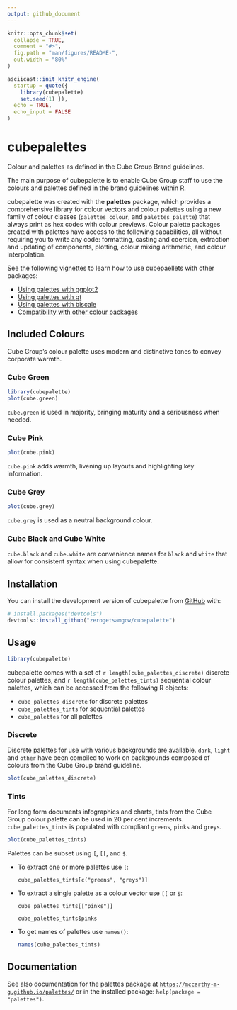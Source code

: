 ```yaml
---
output: github_document
---
```

<style>
    img {
        border-style: none;
        width: 80%;
        background-color: none;
    }
</style>
<!-- README.md is generated from README.Rmd. Please edit that file -->

```r
knitr::opts_chunk$set(
  collapse = TRUE,
  comment = "#>",
  fig.path = "man/figures/README-",
  out.width = "80%"
)

asciicast::init_knitr_engine(
  startup = quote({
    library(cubepalette)
    set.seed(1) }),
  echo = TRUE,
  echo_input = FALSE
)
```
# cubepalettes

<!-- badges: start -->
<!-- badges: end -->

Colour and palettes as defined in the Cube Group Brand guidelines.

The main purpose of cubepalette is to enable Cube Group staff to use the colours and palettes defined in the brand guidelines within R.

cubepalette was created with the **palettes** package, which provides a comprehensive library for colour vectors and colour palettes using a new family of colour classes (`palettes_colour`, and `palettes_palette`) that always print as hex codes with colour previews. Colour palette packages created with palettes have access to the following capabilities, all without requiring you to write any code: formatting, casting and coercion, extraction and updating of components, plotting, colour mixing arithmetic, and colour interpolation. 

See the following vignettes to learn how to use cubepaellets with other packages:

- [Using palettes with ggplot2](https://mccarthy-m-g.github.io/palettes/articles/ggplot2.html)
- [Using palettes with gt](https://mccarthy-m-g.github.io/palettes/articles/gt.html)
- [Using palettes with biscale](https://mccarthy-m-g.github.io/palettes/articles/biscale.html)
- [Compatibility with other colour packages](https://mccarthy-m-g.github.io/palettes/articles/compatibility.html)

## Included Colours

Cube Group's colour palette uses modern and distinctive tones to convey corporate warmth.

### Cube Green

```r
library(cubepalette)
plot(cube.green)
```

`cube.green` is used in majority, bringing maturity and a seriousness when needed.

### Cube Pink

```r
plot(cube.pink)
```

`cube.pink` adds warmth, livening up layouts and highlighting key information.

### Cube Grey

```r
plot(cube.grey)
```

`cube.grey` is used as a neutral background colour.

### Cube Black and Cube White

`cube.black` and `cube.white` are convenience names for `black` and `white` that allow for consistent syntax when using cubepalette. 


## Installation

You can install the development version of cubepalette from [GitHub](https://github.com/) with:

``` r
# install.packages("devtools")
devtools::install_github("zerogetsamgow/cubepalette")
```

## Usage

```r
library(cubepalette)
```

cubepalette comes with a set of `r length(cube_palettes_discrete)` discrete colour palettes, and `r length(cube_palettes_tints)` sequential colour palettes, which can be accessed from the following R objects:

- `cube_palettes_discrete` for discrete palettes
- `cube_palettes_tints` for sequential palettes
- `cube_palettes` for all palettes

### Discrete

Discrete palettes for use with various backgrounds are available. `dark`, `light` and `other` have been compiled to work on backgrounds composed of colours from the Cube Group brand guideline.

```r
plot(cube_palettes_discrete)
```

### Tints

For long form documents infographics and charts, tints from the Cube Group colour palette can be used in 20 per cent increments. `cube_palettes_tints` is populated with compliant `greens`, `pinks` and `greys`.

```r
plot(cube_palettes_tints)
```

Palettes can be subset using `[`, `[[`, and `$`.

  - To extract one or more palettes use `[`:

    ```asciicast
    cube_palettes_tints[c("greens", "greys")]
    ```
  
  - To extract a single palette as a colour vector use `[[` or `$`:

    ```asciicast
    cube_palettes_tints[["pinks"]]
    ```
    
    ```asciicast
    cube_palettes_tints$pinks
    ```
    
  - To get names of palettes use `names()`:

    ```r
    names(cube_palettes_tints)
    ```

## Documentation

See also documentation for the palettes package at [`https://mccarthy-m-g.github.io/palettes/`](https://mccarthy-m-g.github.io/palettes/reference/index.html) or in the installed package: `help(package = "palettes")`.

